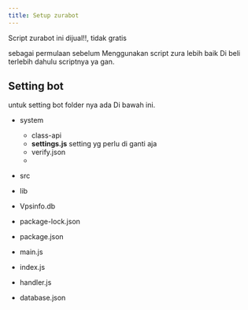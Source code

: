 ```yaml
---
title: Setup zurabot
---
```



<Aside>Script zurabot ini dijual!!, tidak gratis</Aside>

<CardGrid>
  <LinkCard title="Buy Script" href="https://sociabuzz.com/zurakonter/p/sc-zurabotv2" />
  <LinkCard title="Test Bot" href="https://wa.me/6289662326203" />
</CardGrid>

sebagai permulaan sebelum Menggunakan script zura lebih baik Di beli terlebih dahulu scriptnya ya gan.


## Setting bot 

untuk setting bot folder nya ada Di bawah ini.

<FileTree>

- system 
   - class-api
   - **settings.js** setting yg perlu di ganti aja 
   - verify.json
  -
- src
   
- lib
  
- Vpsinfo.db
- package-lock.json
- package.json
- main.js
- index.js
- handler.js
- database.json

</FileTree>
